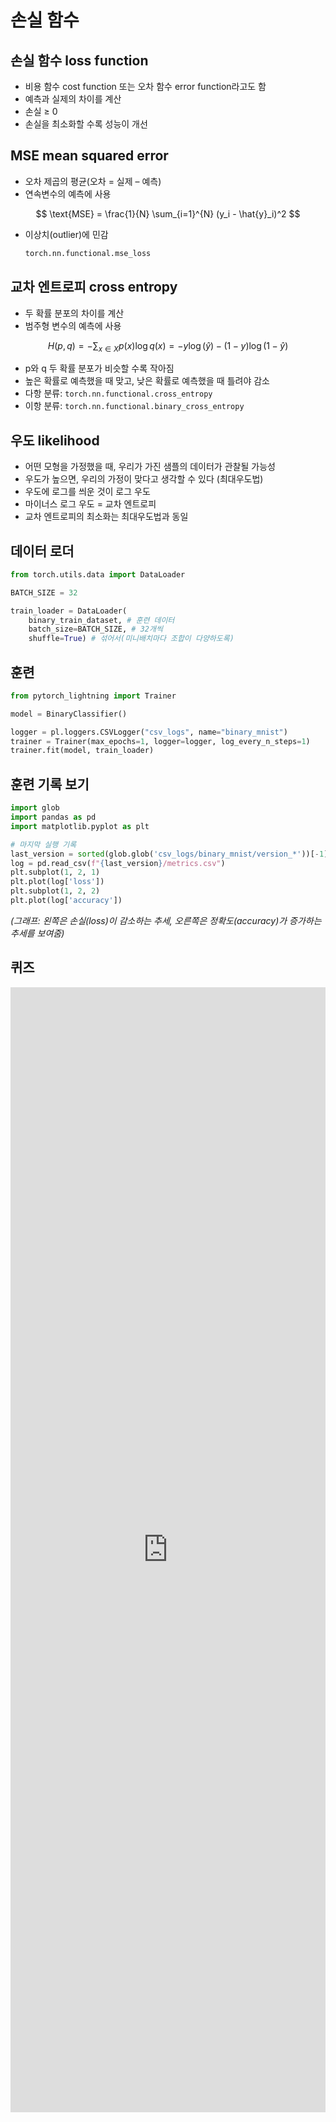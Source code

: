 # 손실 함수

## 손실 함수 loss function
*   비용 함수 cost function 또는 오차 함수 error function라고도 함
*   예측과 실제의 차이를 계산
*   손실 ≥ 0
*   손실을 최소화할 수록 성능이 개선

## MSE mean squared error
*   오차 제곱의 평균(오차 = 실제 – 예측)
*   연속변수의 예측에 사용

$$
\text{MSE} = \frac{1}{N} \sum_{i=1}^{N} (y_i - \hat{y}_i)^2
$$

*   이상치(outlier)에 민감
    ```python
    torch.nn.functional.mse_loss
    ```

## 교차 엔트로피 cross entropy
*   두 확률 분포의 차이를 계산
*   범주형 변수의 예측에 사용

$$
H(p,q) = -\sum_{x \in X} p(x) \log q(x) = -y \log(\hat{y}) - (1 - y) \log(1 - \hat{y})
$$

*   p와 q 두 확률 분포가 비슷할 수록 작아짐
*   높은 확률로 예측했을 때 맞고, 낮은 확률로 예측했을 때 틀려야 감소
*   다항 분류: `torch.nn.functional.cross_entropy`
*   이항 분류: `torch.nn.functional.binary_cross_entropy`

## 우도 likelihood
*   어떤 모형을 가정했을 때, 우리가 가진 샘플의 데이터가 관찰될 가능성
*   우도가 높으면, 우리의 가정이 맞다고 생각할 수 있다 (최대우도법)
*   우도에 로그를 씌운 것이 로그 우도
*   마이너스 로그 우도 = 교차 엔트로피
*   교차 엔트로피의 최소화는 최대우도법과 동일

## 데이터 로더
```python
from torch.utils.data import DataLoader

BATCH_SIZE = 32

train_loader = DataLoader(
    binary_train_dataset, # 훈련 데이터
    batch_size=BATCH_SIZE, # 32개씩
    shuffle=True) # 섞어서(미니배치마다 조합이 다양하도록)
```

## 훈련
```python
from pytorch_lightning import Trainer

model = BinaryClassifier()

logger = pl.loggers.CSVLogger("csv_logs", name="binary_mnist")
trainer = Trainer(max_epochs=1, logger=logger, log_every_n_steps=1)
trainer.fit(model, train_loader)
```

## 훈련 기록 보기
```python
import glob
import pandas as pd
import matplotlib.pyplot as plt

# 마지막 실행 기록
last_version = sorted(glob.glob('csv_logs/binary_mnist/version_*'))[-1]
log = pd.read_csv(f"{last_version}/metrics.csv")
plt.subplot(1, 2, 1)
plt.plot(log['loss'])
plt.subplot(1, 2, 2)
plt.plot(log['accuracy'])
```
*(그래프: 왼쪽은 손실(loss)이 감소하는 추세, 오른쪽은 정확도(accuracy)가 증가하는 추세를 보여줌)*

## 퀴즈

<iframe src="https://tally.so/embed/nrQ4rX?alignLeft=1&hideTitle=1&transparentBackground=1&dynamicHeight=1" loading="lazy" width="100%" height="1800" frameborder="0" marginheight="0" marginwidth="0" title="[CV] 손실 함수"></iframe>